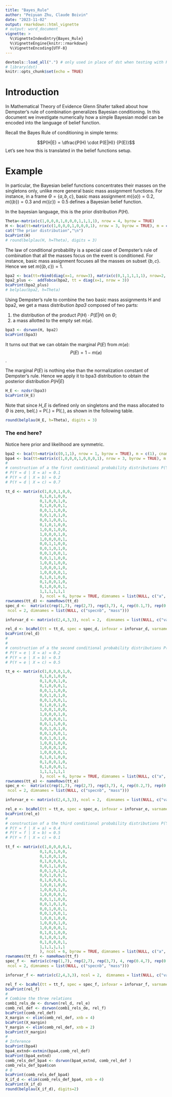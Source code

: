```yaml
---
title: "Bayes_Rule"
author: "Peiyuan Zhu, Claude Boivin"
date: "2023-11-02"
output: rmarkdown::html_vignette
# output: word_document
vignette: >
  %\VignetteIndexEntry{Bayes_Rule}
  %\VignetteEngine{knitr::rmarkdown}
  %\VignetteEncoding{UTF-8}
---
```


```r
devtools::load_all(".") # only used in place of dst when testing with R-devel
# library(dst) 
knitr::opts_chunk$set(echo = TRUE)
```

# Introduction

In Mathematical Theory of Evidence Glenn Shafer talked about how Dempster's rule of combination generalizes Bayesian conditioning. In this document we investigate numerically how a simple Bayesian model can be encoded into the language of belief function. 

Recall the Bayes Rule of conditioning in simple terms:

$$P(H|E) = \dfrac{P(H) \cdot P(E|H)} {P(E)}$$
Let's see how this is translated in the belief functions setup.

#  Example

In particular, the Bayesian belief functions concentrates their masses on the singletons only, unlike more general basic mass assignment functions. For instance, in a frame $\Theta=\{a,b,c\}$, basic mass assignment $m(\{a\})=0.2$, $m(\{b\})=0.3$ and $m(\{c\})=0.5$ defines a Bayesian belief function. 

In the bayesian language, this is the prior distribution $P(H)$.

```r
Theta<-matrix(c(1,0,0,0,1,0,0,0,1,1,1,1), nrow = 4, byrow = TRUE)
H <- bca(tt=matrix(c(1,0,0,0,1,0,0,0,1), nrow = 3, byrow = TRUE), m = c(0.2, 0.3, 0.5), cnames = c("a", "b", "c"), idvar = 1)
cat("The prior distribution","\n")
bcaPrint(H)
# round(belplau(H, h=Theta), digits = 3)
```
The law of conditional probability is a special case of Dempster's rule of combination that all the masses focus on the event is conditioned. For instance, basic mass assignment focuses all the masses on subset $\{b,c\}$. Hence we set $m(\{b,c\})=1$. 

```r
bpa2 <- bca(tt=rbind(diag(x=1, nrow=3), matrix(c(0,1,1,1,1,1), nrow=2, byrow = TRUE)), m = c(0,0,0,1,0), cnames = c("a", "b", "c"), idvar = 1)
bpa2_plus <-  addTobca(bpa2, tt = diag(x=1, nrow = 3))
bcaPrint(bpa2_plus)
# belplau(bpa2, h=Theta)
```
Using Dempster's rule to combine the two basic mass assignments H and bpa2, we get a mass distribution *bpa3* composed of two parts:

1. the distribution of the product $P(H) \cdot P(E|H)$ on $\Theta$;
2. a mass allotted to the empty set $m(\varnothing)$.

```r
bpa3 <- dsrwon(H, bpa2)
bcaPrint(bpa3)
```
It turns out that we can obtain the marginal $P(E)$ from $m(\varnothing)$:
$$P(E) = 1 - m(\varnothing)$$.

The marginal $P(E)$ is nothing else than the normalization constant of Dempster's rule. Hence we apply it to bpa3 distribution to obtain the posterior distribution $P(H|E)$
 
```r
H_E <- nzdsr(bpa3)
bcaPrint(H_E)
```

Note that since *H_E* is defined only on singletons and the mass allocated to $\Theta$ is zero, bel(.) = P(.) = Pl(.), as shown in the following table.

 
```r
round(belplau(H_E, h=Theta), digits = 3)
```

### The end here?
Notice here prior and likelihood are symmetric.
  
```r
bpa2 <- bca(tt=matrix(c(0,1,1), nrow = 1, byrow = TRUE), m = c(1), cnames = c("a", "b", "c"), idvar = 2, varnames = "X")
bpa4 <- bca(tt=matrix(c(1,0,0,0,1,0,0,0,1), nrow = 3, byrow = TRUE), m = c(1, 0, 0), cnames = c("d", "e", "f"), idvar = 4, varnames = "Y")
# 
# construction of a the first conditional probability distributions P(Y =d | X )
# P(Y = d | X = a) = 0.1
# P(Y = d | X = b) = 0.2
# P(Y = d | X = c) = 0.7

tt_d <- matrix(c(1,0,0,1,0,0,
               0,1,0,1,0,0,
               0,1,0,0,1,0,
               0,1,0,0,0,1,
               0,0,1,1,0,0,
               0,0,1,0,1,0,
               0,0,1,0,0,1,
               0,1,0,1,0,0,
               1,0,0,1,0,0,
               1,0,0,0,1,0,
               1,0,0,0,0,1,
               0,0,1,1,0,0,
               0,0,1,0,1,0,
               0,0,1,0,0,1,
               0,0,1,1,0,0,
               1,0,0,1,0,0,
               1,0,0,0,1,0,
               1,0,0,0,0,1,
               0,1,0,1,0,0,
               0,1,0,0,1,0,
               0,1,0,0,0,1,
               1,1,1,1,1,1
               ), ncol = 6, byrow = TRUE, dimnames = list(NULL, c("a", "b", "c", "d", "e", "f")))
rownames(tt_d) <- nameRows(tt_d)
spec_d <-  matrix(c(rep(1,7), rep(2,7), rep(3,7), 4, rep(0.1,7), rep(0.2,7), rep(0.7,7),0),
 ncol = 2, dimnames = list(NULL, c("specnb", "mass")))

inforvar_d <- matrix(c(2,4,3,3), ncol = 2,  dimnames = list(NULL, c("varnb", "size")) )

rel_d <- bcaRel(tt = tt_d, spec = spec_d, infovar = inforvar_d, varnames = c("X", "Y"), relnb = 1)
bcaPrint(rel_d)
#
# 
# construction of a the second conditional probability distributions P(Y =e | X )
# P(Y = e | X = a) = 0.2
# P(Y = e | X = b) = 0.3
# P(Y = e | X = c) = 0.5

tt_e <- matrix(c(1,0,0,0,1,0,
               0,1,0,1,0,0,
               0,1,0,0,1,0,
               0,1,0,0,0,1,
               0,0,1,1,0,0,
               0,0,1,0,1,0,
               0,0,1,0,0,1,
               0,1,0,0,1,0,
               1,0,0,1,0,0,
               1,0,0,0,1,0,
               1,0,0,0,0,1,
               0,0,1,1,0,0,
               0,0,1,0,1,0,
               0,0,1,0,0,1,
               0,0,1,0,1,0,
               1,0,0,1,0,0,
               1,0,0,0,1,0,
               1,0,0,0,0,1,
               0,1,0,1,0,0,
               0,1,0,0,1,0,
               0,1,0,0,0,1,
               1,1,1,1,1,1
               ), ncol = 6, byrow = TRUE, dimnames = list(NULL, c("a", "b", "c", "d", "e", "f")))
rownames(tt_e) <- nameRows(tt_e)
spec_e <-  matrix(c(rep(1,7), rep(2,7), rep(3,7), 4, rep(0.2,7), rep(0.3,7), rep(0.5,7),0),
 ncol = 2, dimnames = list(NULL, c("specnb", "mass")))

inforvar_e <- matrix(c(2,4,3,3), ncol = 2,  dimnames = list(NULL, c("varnb", "size")) )

rel_e <- bcaRel(tt = tt_e, spec = spec_e, infovar = inforvar_e, varnames = c("X", "Y"), relnb = 2)
bcaPrint(rel_e)
#
# construction of a the third conditional probability distributions P(Y =f | X )
# P(Y = f | X = a) = 0.4
# P(Y = f | X = b) = 0.5
# P(Y = f | X = c) = 0.1

tt_f <- matrix(c(1,0,0,0,0,1,
               0,1,0,1,0,0,
               0,1,0,0,1,0,
               0,1,0,0,0,1,
               0,0,1,1,0,0,
               0,0,1,0,1,0,
               0,0,1,0,0,1,
               0,1,0,0,0,1,
               1,0,0,1,0,0,
               1,0,0,0,1,0,
               1,0,0,0,0,1,
               0,0,1,1,0,0,
               0,0,1,0,1,0,
               0,0,1,0,0,1,
               0,0,1,0,0,1,
               1,0,0,1,0,0,
               1,0,0,0,1,0,
               1,0,0,0,0,1,
               0,1,0,1,0,0,
               0,1,0,0,1,0,
               0,1,0,0,0,1,
               1,1,1,1,1,1
               ), ncol = 6, byrow = TRUE, dimnames = list(NULL, c("a", "b", "c", "d", "e", "f")))
rownames(tt_f) <- nameRows(tt_f)
spec_f <-  matrix(c(rep(1,7), rep(2,7), rep(3,7), 4, rep(0.4,7), rep(0.5,7), rep(0.1,7),0),
 ncol = 2, dimnames = list(NULL, c("specnb", "mass")))

inforvar_f <- matrix(c(2,4,3,3), ncol = 2,  dimnames = list(NULL, c("varnb", "size")) )

rel_f <- bcaRel(tt = tt_f, spec = spec_f, infovar = inforvar_f, varnames = c("X", "Y"), relnb = 2)
bcaPrint(rel_f)
#
# Combine the three relations
comb1_rels_de <- dsrwon(rel_d, rel_e)
comb_rel_def <- dsrwon(comb1_rels_de, rel_f)
bcaPrint(comb_rel_def)
X_margin <- elim(comb_rel_def, xnb = 4)
bcaPrint(X_margin)
Y_margin <- elim(comb_rel_def, xnb = 2)
bcaPrint(Y_margin)
#
# Inference
bcaPrint(bpa4)
bpa4_extnd<-extmin(bpa4,comb_rel_def)
bcaPrint(bpa4_extnd)
comb_rels_def_bpa4 <- dsrwon(bpa4_extnd, comb_rel_def )
comb_rels_def_bpa4$con
# 0
bcaPrint(comb_rels_def_bpa4)
X_if_d <- elim(comb_rels_def_bpa4, xnb = 4)
bcaPrint(X_if_d)
round(belplau(X_if_d), digits=2)

```









